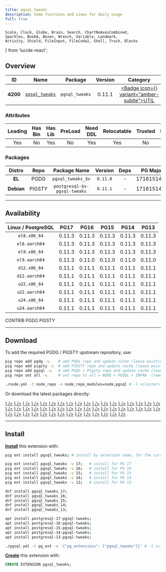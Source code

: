 ```yaml
---
title: pgsql_tweaks
description: Some functions and views for daily usage
full: true
---
```


    Scale, Clock, Globe, Brain, Search, ChartNoAxesCombined,
    Sparkles, BookA, Boxes, Wrench, Variable, Landmark,
    Activity, Shield, FileInput, FileCode2, Shell, Truck, Blocks
} from 'lucide-react';

## Overview

| <TooltipIconButton tooltip="Extension unique identifier" side="top">ID</TooltipIconButton> | <TooltipIconButton tooltip="Extension name" side="top">Name</TooltipIconButton> | <TooltipIconButton tooltip="Package name for installation" side="top">Package</TooltipIconButton> | <TooltipIconButton tooltip="Latest available extension version" side="top">Version</TooltipIconButton> | <TooltipIconButton tooltip="Extension category" side="top">Category</TooltipIconButton> | <TooltipIconButton tooltip="Open source license" side="top">License</TooltipIconButton> | <TooltipIconButton tooltip="Programming language" side="top">Lang</TooltipIconButton> |
|:--------:|:--------:|:----------:|:--------------:|:---------------------------------------:|:------------------------------------------------------:|:----:|
| **4200** | [`pgsql_tweaks`](https://github.com/sjstoelting/pgsql-tweaks) | `pgsql_tweaks` | 0.11.1 | <a href="/ext/util" className="no-underline"><Badge icon={<Wrench />} variant="amber-subtle">UTIL</Badge></a> | <a href="/ext/list/license#postgresql" className="no-underline"><Badge icon={<Scale />} variant="blue-subtle">PostgreSQL</Badge></a> | <a href="/ext/list/lang#sql"><Badge icon={<FileCode2 />} variant="green-subtle">SQL</Badge></a> |

### Attributes

| <TooltipIconButton tooltip="The Primary Leading extension in the Package" side="top">Leading</TooltipIconButton> | <TooltipIconButton tooltip="Contains binary utils" side="top">Has Bin</TooltipIconButton> | <TooltipIconButton tooltip="Contains .so shared library files" side="top">Has Lib</TooltipIconButton> | <TooltipIconButton tooltip="Requires preloading via shared_preload_libraries" side="top">PreLoad</TooltipIconButton> | <TooltipIconButton tooltip="Requires CREATE EXTENSION DDL command" side="top">Need DDL</TooltipIconButton> | <TooltipIconButton tooltip="Can be installed in any schema" side="top">Relocatable</TooltipIconButton> | <TooltipIconButton tooltip="Can be created by non-superuser" side="top">Trusted</TooltipIconButton> | <TooltipIconButton tooltip="Schemas used by this extension" side="top">Schemas</TooltipIconButton> |
|:-------:|:-------:|:-------:|:-------:|:--------:|:-----------:|:-------:|:-------:|
| Yes | No | Yes | No | Yes | Yes | No | - |

### Packages

| <TooltipIconButton tooltip="Linux distribution family, EL or Debian" side="top">Distro</TooltipIconButton> | <TooltipIconButton tooltip="Package repository" side="top">Repo</TooltipIconButton> | <TooltipIconButton tooltip="The RPM/DEB Package Name Pattern (replace $v with real pg major)" side="top">Package Name</TooltipIconButton> | <TooltipIconButton tooltip="Latest package version" side="top">Version</TooltipIconButton> | <TooltipIconButton tooltip="RPM/DEB Package dependencies" side="top">Deps</TooltipIconButton> | <TooltipIconButton tooltip="Available in these PostgreSQL Major Versions" side="top">PG Major</TooltipIconButton> |
|:----------:|:--------:|:------------------------:|:-----------:|:------------:|:------------------:|
|   **EL**   | <Badge variant="blue-subtle"><span className="font-bold">PGDG</span></Badge> | `pgsql_tweaks_$v` | `0.11.0` | - | <Badge variant="green-subtle">17</Badge><Badge variant="green-subtle">16</Badge><Badge variant="green-subtle">15</Badge><Badge variant="green-subtle">14</Badge><Badge variant="green-subtle">13</Badge> |
| **Debian** | <Badge variant="amber-subtle"><span className="font-bold">PIGSTY</span></Badge> | `postgresql-$v-pgsql-tweaks` | `0.11.1` | - | <Badge variant="green-subtle">17</Badge><Badge variant="green-subtle">16</Badge><Badge variant="green-subtle">15</Badge><Badge variant="green-subtle">14</Badge><Badge variant="green-subtle">13</Badge> |



------

## Availability

| <TooltipIconButton tooltip="Linux Distro Arch / PostgreSQL Major Version" side="top">Linux / PostgreSQL </TooltipIconButton> | **PG17** | **PG16** | **PG15** | **PG14** | **PG13** |
|:-----:|:-----:|:-----:|:-----:|:-----:|:-----:|
| `el8.x86_64` | <Badge variant="blue-subtle">0.11.3</Badge> | <Badge variant="blue-subtle">0.11.3</Badge> | <Badge variant="blue-subtle">0.11.3</Badge> | <Badge variant="blue-subtle">0.11.3</Badge> | <Badge variant="blue-subtle">0.11.3</Badge> |
| `el8.aarch64` | <Badge variant="blue-subtle">0.11.3</Badge> | <Badge variant="blue-subtle">0.11.3</Badge> | <Badge variant="blue-subtle">0.11.3</Badge> | <Badge variant="blue-subtle">0.11.3</Badge> | <Badge variant="blue-subtle">0.11.3</Badge> |
| `el9.x86_64` | <Badge variant="blue-subtle">0.11.3</Badge> | <Badge variant="blue-subtle">0.11.3</Badge> | <Badge variant="blue-subtle">0.11.3</Badge> | <Badge variant="blue-subtle">0.11.3</Badge> | <Badge variant="blue-subtle">0.11.3</Badge> |
| `el9.aarch64` | <Badge variant="blue-subtle">0.11.3</Badge> | <Badge variant="blue-subtle">0.11.0</Badge> | <Badge variant="blue-subtle">0.11.0</Badge> | <Badge variant="blue-subtle">0.11.0</Badge> | <Badge variant="blue-subtle">0.11.0</Badge> |
| `d12.x86_64` | <Badge variant="amber-subtle">0.11.1</Badge> | <Badge variant="amber-subtle">0.11.1</Badge> | <Badge variant="amber-subtle">0.11.1</Badge> | <Badge variant="amber-subtle">0.11.1</Badge> | <Badge variant="amber-subtle">0.11.1</Badge> |
| `d12.aarch64` | <Badge variant="amber-subtle">0.11.1</Badge> | <Badge variant="amber-subtle">0.11.1</Badge> | <Badge variant="amber-subtle">0.11.1</Badge> | <Badge variant="amber-subtle">0.11.1</Badge> | <Badge variant="amber-subtle">0.11.1</Badge> |
| `u22.x86_64` | <Badge variant="amber-subtle">0.11.1</Badge> | <Badge variant="amber-subtle">0.11.1</Badge> | <Badge variant="amber-subtle">0.11.1</Badge> | <Badge variant="amber-subtle">0.11.1</Badge> | <Badge variant="amber-subtle">0.11.1</Badge> |
| `u22.aarch64` | <Badge variant="amber-subtle">0.11.1</Badge> | <Badge variant="amber-subtle">0.11.1</Badge> | <Badge variant="amber-subtle">0.11.1</Badge> | <Badge variant="amber-subtle">0.11.1</Badge> | <Badge variant="amber-subtle">0.11.1</Badge> |
| `u24.x86_64` | <Badge variant="amber-subtle">0.11.1</Badge> | <Badge variant="amber-subtle">0.11.1</Badge> | <Badge variant="amber-subtle">0.11.1</Badge> | <Badge variant="amber-subtle">0.11.1</Badge> | <Badge variant="amber-subtle">0.11.1</Badge> |
| `u24.aarch64` | <Badge variant="amber-subtle">0.11.1</Badge> | <Badge variant="amber-subtle">0.11.1</Badge> | <Badge variant="amber-subtle">0.11.1</Badge> | <Badge variant="amber-subtle">0.11.1</Badge> | <Badge variant="amber-subtle">0.11.1</Badge> |

<Badge variant="green-subtle"><span className="font-black">CONTRIB</span></Badge> <Badge variant="blue-subtle"><span className="font-black">PGDG</span></Badge> <Badge variant="amber-subtle"><span className="font-black">PIGSTY</span></Badge>

------

## Download

To add the required PGDG / PIGSTY upstream repository, use:

```bash tab="pig"
pig repo add pgdg -u    # add PGDG repo and update cache (leave existing repos)
pig repo add pigsty -u  # add PIGSTY repo and update cache (leave existing repos)
pig repo add pgsql -u   # add PGDG + Pigsty repo and update cache (leave existing repos)
pig repo set all -u     # set repo to all = NODE + PGSQL + INFRA  (remove existing repos)
```
```bash tab="pigsty"
./node.yml -t node_repo -e node_repo_modules=node,pgsql # -l <cluster>
```

Or download the latest packages directly:

<Files>
    <Folder name="el8.x86_64">
        <a href="https://download.postgresql.org/pub/repos/yum/17/redhat/rhel-8-x86_64/pgsql_tweaks_17-0.11.3-1PGDG.rhel8.noarch.rpm"><File name="pgsql_tweaks_17-0.11.3-1PGDG.rhel8.noarch.rpm" icon={<Package className="text-emerald-500" />} /></a>
        <a href="https://download.postgresql.org/pub/repos/yum/16/redhat/rhel-8-x86_64/pgsql_tweaks_16-0.11.3-1PGDG.rhel8.noarch.rpm"><File name="pgsql_tweaks_16-0.11.3-1PGDG.rhel8.noarch.rpm" icon={<Package className="text-emerald-500" />} /></a>
        <a href="https://download.postgresql.org/pub/repos/yum/15/redhat/rhel-8-x86_64/pgsql_tweaks_15-0.11.3-1PGDG.rhel8.noarch.rpm"><File name="pgsql_tweaks_15-0.11.3-1PGDG.rhel8.noarch.rpm" icon={<Package className="text-emerald-500" />} /></a>
        <a href="https://download.postgresql.org/pub/repos/yum/14/redhat/rhel-8-x86_64/pgsql_tweaks_14-0.11.3-1PGDG.rhel8.noarch.rpm"><File name="pgsql_tweaks_14-0.11.3-1PGDG.rhel8.noarch.rpm" icon={<Package className="text-emerald-500" />} /></a>
        <a href="https://download.postgresql.org/pub/repos/yum/13/redhat/rhel-8-x86_64/pgsql_tweaks_13-0.11.3-1PGDG.rhel8.noarch.rpm"><File name="pgsql_tweaks_13-0.11.3-1PGDG.rhel8.noarch.rpm" icon={<Package className="text-emerald-500" />} /></a>
    </Folder>
    <Folder name="el8.aarch64">
        <a href="https://download.postgresql.org/pub/repos/yum/17/redhat/rhel-8-aarch64/pgsql_tweaks_17-0.11.3-1PGDG.rhel8.noarch.rpm"><File name="pgsql_tweaks_17-0.11.3-1PGDG.rhel8.noarch.rpm" icon={<Package className="text-orange-500" />} /></a>
        <a href="https://download.postgresql.org/pub/repos/yum/16/redhat/rhel-8-aarch64/pgsql_tweaks_16-0.11.3-1PGDG.rhel8.noarch.rpm"><File name="pgsql_tweaks_16-0.11.3-1PGDG.rhel8.noarch.rpm" icon={<Package className="text-orange-500" />} /></a>
        <a href="https://download.postgresql.org/pub/repos/yum/15/redhat/rhel-8-aarch64/pgsql_tweaks_15-0.11.3-1PGDG.rhel8.noarch.rpm"><File name="pgsql_tweaks_15-0.11.3-1PGDG.rhel8.noarch.rpm" icon={<Package className="text-orange-500" />} /></a>
        <a href="https://download.postgresql.org/pub/repos/yum/14/redhat/rhel-8-aarch64/pgsql_tweaks_14-0.11.3-1PGDG.rhel8.noarch.rpm"><File name="pgsql_tweaks_14-0.11.3-1PGDG.rhel8.noarch.rpm" icon={<Package className="text-orange-500" />} /></a>
        <a href="https://download.postgresql.org/pub/repos/yum/13/redhat/rhel-8-aarch64/pgsql_tweaks_13-0.11.3-1PGDG.rhel8.noarch.rpm"><File name="pgsql_tweaks_13-0.11.3-1PGDG.rhel8.noarch.rpm" icon={<Package className="text-orange-500" />} /></a>
    </Folder>
    <Folder name="el9.x86_64">
        <a href="https://download.postgresql.org/pub/repos/yum/17/redhat/rhel-9-x86_64/pgsql_tweaks_17-0.11.3-1PGDG.rhel9.noarch.rpm"><File name="pgsql_tweaks_17-0.11.3-1PGDG.rhel9.noarch.rpm" icon={<Package className="text-emerald-500" />} /></a>
        <a href="https://download.postgresql.org/pub/repos/yum/16/redhat/rhel-9-x86_64/pgsql_tweaks_16-0.11.3-1PGDG.rhel9.noarch.rpm"><File name="pgsql_tweaks_16-0.11.3-1PGDG.rhel9.noarch.rpm" icon={<Package className="text-emerald-500" />} /></a>
        <a href="https://download.postgresql.org/pub/repos/yum/15/redhat/rhel-9-x86_64/pgsql_tweaks_15-0.11.3-1PGDG.rhel9.noarch.rpm"><File name="pgsql_tweaks_15-0.11.3-1PGDG.rhel9.noarch.rpm" icon={<Package className="text-emerald-500" />} /></a>
        <a href="https://download.postgresql.org/pub/repos/yum/14/redhat/rhel-9-x86_64/pgsql_tweaks_14-0.11.3-1PGDG.rhel9.noarch.rpm"><File name="pgsql_tweaks_14-0.11.3-1PGDG.rhel9.noarch.rpm" icon={<Package className="text-emerald-500" />} /></a>
        <a href="https://download.postgresql.org/pub/repos/yum/13/redhat/rhel-9-x86_64/pgsql_tweaks_13-0.11.3-1PGDG.rhel9.noarch.rpm"><File name="pgsql_tweaks_13-0.11.3-1PGDG.rhel9.noarch.rpm" icon={<Package className="text-emerald-500" />} /></a>
    </Folder>
    <Folder name="el9.aarch64">
        <a href="https://download.postgresql.org/pub/repos/yum/17/redhat/rhel-9-aarch64/pgsql_tweaks_17-0.11.3-1PGDG.rhel9.noarch.rpm"><File name="pgsql_tweaks_17-0.11.3-1PGDG.rhel9.noarch.rpm" icon={<Package className="text-orange-500" />} /></a>
        <a href="https://download.postgresql.org/pub/repos/yum/16/redhat/rhel-9-aarch64/pgsql_tweaks_16-0.11.0-1PGDG.rhel9.noarch.rpm"><File name="pgsql_tweaks_16-0.11.0-1PGDG.rhel9.noarch.rpm" icon={<Package className="text-orange-500" />} /></a>
        <a href="https://download.postgresql.org/pub/repos/yum/15/redhat/rhel-9-aarch64/pgsql_tweaks_15-0.11.0-1PGDG.rhel9.noarch.rpm"><File name="pgsql_tweaks_15-0.11.0-1PGDG.rhel9.noarch.rpm" icon={<Package className="text-orange-500" />} /></a>
        <a href="https://download.postgresql.org/pub/repos/yum/14/redhat/rhel-9-aarch64/pgsql_tweaks_14-0.11.0-1PGDG.rhel9.noarch.rpm"><File name="pgsql_tweaks_14-0.11.0-1PGDG.rhel9.noarch.rpm" icon={<Package className="text-orange-500" />} /></a>
        <a href="https://download.postgresql.org/pub/repos/yum/13/redhat/rhel-9-aarch64/pgsql_tweaks_13-0.11.0-1PGDG.rhel9.noarch.rpm"><File name="pgsql_tweaks_13-0.11.0-1PGDG.rhel9.noarch.rpm" icon={<Package className="text-orange-500" />} /></a>
    </Folder>
    <Folder name="d12.x86_64">
        <a href="https://repo.pigsty.io/apt/pgsql/bookworm/pool/main/p/pgsql-tweaks/postgresql-17-pgsql-tweaks_0.11.1-1PIGSTY~bookworm_amd64.deb"><File name="postgresql-17-pgsql-tweaks_0.11.1-1PIGSTY~bookworm_amd64.deb" icon={<Box className="text-emerald-500" />} /></a>
        <a href="https://repo.pigsty.io/apt/pgsql/bookworm/pool/main/p/pgsql-tweaks/postgresql-16-pgsql-tweaks_0.11.1-1PIGSTY~bookworm_amd64.deb"><File name="postgresql-16-pgsql-tweaks_0.11.1-1PIGSTY~bookworm_amd64.deb" icon={<Box className="text-emerald-500" />} /></a>
        <a href="https://repo.pigsty.io/apt/pgsql/bookworm/pool/main/p/pgsql-tweaks/postgresql-15-pgsql-tweaks_0.11.1-1PIGSTY~bookworm_amd64.deb"><File name="postgresql-15-pgsql-tweaks_0.11.1-1PIGSTY~bookworm_amd64.deb" icon={<Box className="text-emerald-500" />} /></a>
        <a href="https://repo.pigsty.io/apt/pgsql/bookworm/pool/main/p/pgsql-tweaks/postgresql-14-pgsql-tweaks_0.11.1-1PIGSTY~bookworm_amd64.deb"><File name="postgresql-14-pgsql-tweaks_0.11.1-1PIGSTY~bookworm_amd64.deb" icon={<Box className="text-emerald-500" />} /></a>
        <a href="https://repo.pigsty.io/apt/pgsql/bookworm/pool/main/p/pgsql-tweaks/postgresql-13-pgsql-tweaks_0.11.1-1PIGSTY~bookworm_amd64.deb"><File name="postgresql-13-pgsql-tweaks_0.11.1-1PIGSTY~bookworm_amd64.deb" icon={<Box className="text-emerald-500" />} /></a>
    </Folder>
    <Folder name="d12.aarch64">
        <a href="https://repo.pigsty.io/apt/pgsql/bookworm/pool/main/p/pgsql-tweaks/postgresql-17-pgsql-tweaks_0.11.1-1PIGSTY~bookworm_arm64.deb"><File name="postgresql-17-pgsql-tweaks_0.11.1-1PIGSTY~bookworm_arm64.deb" icon={<Box className="text-orange-500" />} /></a>
        <a href="https://repo.pigsty.io/apt/pgsql/bookworm/pool/main/p/pgsql-tweaks/postgresql-16-pgsql-tweaks_0.11.1-1PIGSTY~bookworm_arm64.deb"><File name="postgresql-16-pgsql-tweaks_0.11.1-1PIGSTY~bookworm_arm64.deb" icon={<Box className="text-orange-500" />} /></a>
        <a href="https://repo.pigsty.io/apt/pgsql/bookworm/pool/main/p/pgsql-tweaks/postgresql-15-pgsql-tweaks_0.11.1-1PIGSTY~bookworm_arm64.deb"><File name="postgresql-15-pgsql-tweaks_0.11.1-1PIGSTY~bookworm_arm64.deb" icon={<Box className="text-orange-500" />} /></a>
        <a href="https://repo.pigsty.io/apt/pgsql/bookworm/pool/main/p/pgsql-tweaks/postgresql-14-pgsql-tweaks_0.11.1-1PIGSTY~bookworm_arm64.deb"><File name="postgresql-14-pgsql-tweaks_0.11.1-1PIGSTY~bookworm_arm64.deb" icon={<Box className="text-orange-500" />} /></a>
        <a href="https://repo.pigsty.io/apt/pgsql/bookworm/pool/main/p/pgsql-tweaks/postgresql-13-pgsql-tweaks_0.11.1-1PIGSTY~bookworm_arm64.deb"><File name="postgresql-13-pgsql-tweaks_0.11.1-1PIGSTY~bookworm_arm64.deb" icon={<Box className="text-orange-500" />} /></a>
    </Folder>
    <Folder name="u22.x86_64">
        <a href="https://repo.pigsty.io/apt/pgsql/jammy/pool/main/p/pgsql-tweaks/postgresql-17-pgsql-tweaks_0.11.1-1PIGSTY~jammy_amd64.deb"><File name="postgresql-17-pgsql-tweaks_0.11.1-1PIGSTY~jammy_amd64.deb" icon={<Box className="text-emerald-500" />} /></a>
        <a href="https://repo.pigsty.io/apt/pgsql/jammy/pool/main/p/pgsql-tweaks/postgresql-16-pgsql-tweaks_0.11.1-1PIGSTY~jammy_amd64.deb"><File name="postgresql-16-pgsql-tweaks_0.11.1-1PIGSTY~jammy_amd64.deb" icon={<Box className="text-emerald-500" />} /></a>
        <a href="https://repo.pigsty.io/apt/pgsql/jammy/pool/main/p/pgsql-tweaks/postgresql-15-pgsql-tweaks_0.11.1-1PIGSTY~jammy_amd64.deb"><File name="postgresql-15-pgsql-tweaks_0.11.1-1PIGSTY~jammy_amd64.deb" icon={<Box className="text-emerald-500" />} /></a>
        <a href="https://repo.pigsty.io/apt/pgsql/jammy/pool/main/p/pgsql-tweaks/postgresql-14-pgsql-tweaks_0.11.1-1PIGSTY~jammy_amd64.deb"><File name="postgresql-14-pgsql-tweaks_0.11.1-1PIGSTY~jammy_amd64.deb" icon={<Box className="text-emerald-500" />} /></a>
        <a href="https://repo.pigsty.io/apt/pgsql/jammy/pool/main/p/pgsql-tweaks/postgresql-13-pgsql-tweaks_0.11.1-1PIGSTY~jammy_amd64.deb"><File name="postgresql-13-pgsql-tweaks_0.11.1-1PIGSTY~jammy_amd64.deb" icon={<Box className="text-emerald-500" />} /></a>
    </Folder>
    <Folder name="u22.aarch64">
        <a href="https://repo.pigsty.io/apt/pgsql/jammy/pool/main/p/pgsql-tweaks/postgresql-17-pgsql-tweaks_0.11.1-1PIGSTY~jammy_arm64.deb"><File name="postgresql-17-pgsql-tweaks_0.11.1-1PIGSTY~jammy_arm64.deb" icon={<Box className="text-orange-500" />} /></a>
        <a href="https://repo.pigsty.io/apt/pgsql/jammy/pool/main/p/pgsql-tweaks/postgresql-16-pgsql-tweaks_0.11.1-1PIGSTY~jammy_arm64.deb"><File name="postgresql-16-pgsql-tweaks_0.11.1-1PIGSTY~jammy_arm64.deb" icon={<Box className="text-orange-500" />} /></a>
        <a href="https://repo.pigsty.io/apt/pgsql/jammy/pool/main/p/pgsql-tweaks/postgresql-15-pgsql-tweaks_0.11.1-1PIGSTY~jammy_arm64.deb"><File name="postgresql-15-pgsql-tweaks_0.11.1-1PIGSTY~jammy_arm64.deb" icon={<Box className="text-orange-500" />} /></a>
        <a href="https://repo.pigsty.io/apt/pgsql/jammy/pool/main/p/pgsql-tweaks/postgresql-14-pgsql-tweaks_0.11.1-1PIGSTY~jammy_arm64.deb"><File name="postgresql-14-pgsql-tweaks_0.11.1-1PIGSTY~jammy_arm64.deb" icon={<Box className="text-orange-500" />} /></a>
        <a href="https://repo.pigsty.io/apt/pgsql/jammy/pool/main/p/pgsql-tweaks/postgresql-13-pgsql-tweaks_0.11.1-1PIGSTY~jammy_arm64.deb"><File name="postgresql-13-pgsql-tweaks_0.11.1-1PIGSTY~jammy_arm64.deb" icon={<Box className="text-orange-500" />} /></a>
    </Folder>
    <Folder name="u24.x86_64">
        <a href="https://repo.pigsty.io/apt/pgsql/noble/pool/main/p/pgsql-tweaks/postgresql-17-pgsql-tweaks_0.11.1-1PIGSTY~noble_amd64.deb"><File name="postgresql-17-pgsql-tweaks_0.11.1-1PIGSTY~noble_amd64.deb" icon={<Box className="text-emerald-500" />} /></a>
        <a href="https://repo.pigsty.io/apt/pgsql/noble/pool/main/p/pgsql-tweaks/postgresql-16-pgsql-tweaks_0.11.1-1PIGSTY~noble_amd64.deb"><File name="postgresql-16-pgsql-tweaks_0.11.1-1PIGSTY~noble_amd64.deb" icon={<Box className="text-emerald-500" />} /></a>
        <a href="https://repo.pigsty.io/apt/pgsql/noble/pool/main/p/pgsql-tweaks/postgresql-15-pgsql-tweaks_0.11.1-1PIGSTY~noble_amd64.deb"><File name="postgresql-15-pgsql-tweaks_0.11.1-1PIGSTY~noble_amd64.deb" icon={<Box className="text-emerald-500" />} /></a>
        <a href="https://repo.pigsty.io/apt/pgsql/noble/pool/main/p/pgsql-tweaks/postgresql-14-pgsql-tweaks_0.11.1-1PIGSTY~noble_amd64.deb"><File name="postgresql-14-pgsql-tweaks_0.11.1-1PIGSTY~noble_amd64.deb" icon={<Box className="text-emerald-500" />} /></a>
        <a href="https://repo.pigsty.io/apt/pgsql/noble/pool/main/p/pgsql-tweaks/postgresql-13-pgsql-tweaks_0.11.1-1PIGSTY~noble_amd64.deb"><File name="postgresql-13-pgsql-tweaks_0.11.1-1PIGSTY~noble_amd64.deb" icon={<Box className="text-emerald-500" />} /></a>
    </Folder>
    <Folder name="u24.aarch64">
        <a href="https://repo.pigsty.io/apt/pgsql/noble/pool/main/p/pgsql-tweaks/postgresql-17-pgsql-tweaks_0.11.1-1PIGSTY~noble_arm64.deb"><File name="postgresql-17-pgsql-tweaks_0.11.1-1PIGSTY~noble_arm64.deb" icon={<Box className="text-orange-500" />} /></a>
        <a href="https://repo.pigsty.io/apt/pgsql/noble/pool/main/p/pgsql-tweaks/postgresql-16-pgsql-tweaks_0.11.1-1PIGSTY~noble_arm64.deb"><File name="postgresql-16-pgsql-tweaks_0.11.1-1PIGSTY~noble_arm64.deb" icon={<Box className="text-orange-500" />} /></a>
        <a href="https://repo.pigsty.io/apt/pgsql/noble/pool/main/p/pgsql-tweaks/postgresql-15-pgsql-tweaks_0.11.1-1PIGSTY~noble_arm64.deb"><File name="postgresql-15-pgsql-tweaks_0.11.1-1PIGSTY~noble_arm64.deb" icon={<Box className="text-orange-500" />} /></a>
        <a href="https://repo.pigsty.io/apt/pgsql/noble/pool/main/p/pgsql-tweaks/postgresql-14-pgsql-tweaks_0.11.1-1PIGSTY~noble_arm64.deb"><File name="postgresql-14-pgsql-tweaks_0.11.1-1PIGSTY~noble_arm64.deb" icon={<Box className="text-orange-500" />} /></a>
        <a href="https://repo.pigsty.io/apt/pgsql/noble/pool/main/p/pgsql-tweaks/postgresql-13-pgsql-tweaks_0.11.1-1PIGSTY~noble_arm64.deb"><File name="postgresql-13-pgsql-tweaks_0.11.1-1PIGSTY~noble_arm64.deb" icon={<Box className="text-orange-500" />} /></a>
    </Folder>
</Files>

------

## Install

[**Install**](/docs/pgsql/extension/install) this extension with:

```bash tab="pig"
pig ext install pgsql_tweaks; # install by extension name, for the current active PG version

pig ext install pgsql_tweaks -v 17;   # install for PG 17
pig ext install pgsql_tweaks -v 16;   # install for PG 16
pig ext install pgsql_tweaks -v 15;   # install for PG 15
pig ext install pgsql_tweaks -v 14;   # install for PG 14
pig ext install pgsql_tweaks -v 13;   # install for PG 13
```
```bash tab="yum" 
dnf install pgsql_tweaks_17;
dnf install pgsql_tweaks_16;
dnf install pgsql_tweaks_15;
dnf install pgsql_tweaks_14;
dnf install pgsql_tweaks_13;
```
```bash tab="apt" 
apt install postgresql-17-pgsql-tweaks;
apt install postgresql-16-pgsql-tweaks;
apt install postgresql-15-pgsql-tweaks;
apt install postgresql-14-pgsql-tweaks;
apt install postgresql-13-pgsql-tweaks;
```
```bash tab="ansible"
./pgsql.yml -t pg_ext -e '{"pg_extensions": ["pgsql_tweaks"]}' # -l <cls>
```

[**Create**](/docs/pgsql/extension/create) this extension with:

```sql
CREATE EXTENSION pgsql_tweaks;
```


